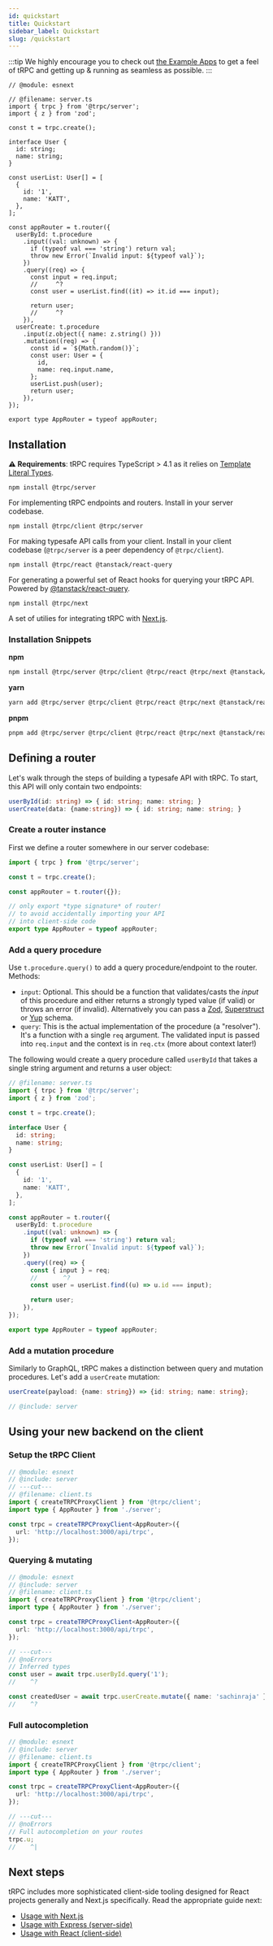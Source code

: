 ```yaml
---
id: quickstart
title: Quickstart
sidebar_label: Quickstart
slug: /quickstart
---
```



:::tip
We highly encourage you to check out [the Example Apps](example-apps.md) to get a feel of tRPC and getting up & running as seamless as possible.
:::

<!-- Reusable snippet for a full backend -->

```twoslash include server
// @module: esnext

// @filename: server.ts
import { trpc } from '@trpc/server';
import { z } from 'zod';

const t = trpc.create();

interface User {
  id: string;
  name: string;
}

const userList: User[] = [
  {
    id: '1',
    name: 'KATT',
  },
];

const appRouter = t.router({
  userById: t.procedure
    .input((val: unknown) => {
      if (typeof val === 'string') return val;
      throw new Error(`Invalid input: ${typeof val}`);
    })
    .query((req) => {
      const input = req.input;
      //     ^?
      const user = userList.find((it) => it.id === input);

      return user;
      //     ^?
    }),
  userCreate: t.procedure
    .input(z.object({ name: z.string() }))
    .mutation((req) => {
      const id = `${Math.random()}`;
      const user: User = {
        id,
        name: req.input.name,
      };
      userList.push(user);
      return user;
    }),
});

export type AppRouter = typeof appRouter;
```

## Installation

**⚠️ Requirements**: tRPC requires TypeScript > 4.1 as it relies on [Template Literal Types](https://www.typescriptlang.org/docs/handbook/2/template-literal-types.html).

`npm install @trpc/server`

For implementing tRPC endpoints and routers. Install in your server codebase.

`npm install @trpc/client @trpc/server`

For making typesafe API calls from your client. Install in your client codebase (`@trpc/server` is a peer dependency of `@trpc/client`).

`npm install @trpc/react @tanstack/react-query`

For generating a powerful set of React hooks for querying your tRPC API. Powered by [@tanstack/react-query](https://tanstack.com/query/v4/docs/adapters/react-query).

`npm install @trpc/next`

A set of utilies for integrating tRPC with [Next.js](https://nextjs.org/).

### Installation Snippets

<!-- remark-plugin-npm2yarn doesn't play nice with shiki so have to do these tabs manually -->

**npm**

```bash
npm install @trpc/server @trpc/client @trpc/react @trpc/next @tanstack/react-query
```

**yarn**

```bash
yarn add @trpc/server @trpc/client @trpc/react @trpc/next @tanstack/react-query
```

**pnpm**

```bash
pnpm add @trpc/server @trpc/client @trpc/react @trpc/next @tanstack/react-query
```

## Defining a router

Let's walk through the steps of building a typesafe API with tRPC. To start, this API will only contain two endpoints:

```ts
userById(id: string) => { id: string; name: string; }
userCreate(data: {name:string}) => { id: string; name: string; }
```

### Create a router instance

First we define a router somewhere in our server codebase:

```ts twoslash title='server.ts'
import { trpc } from '@trpc/server';

const t = trpc.create();

const appRouter = t.router({});

// only export *type signature* of router!
// to avoid accidentally importing your API
// into client-side code
export type AppRouter = typeof appRouter;
```

### Add a query procedure

Use `t.procedure.query()` to add a query procedure/endpoint to the router. Methods:

- `input`: Optional. This should be a function that validates/casts the _input_ of this procedure and either returns a strongly typed value (if valid) or throws an error (if invalid). Alternatively you can pass a [Zod](https://github.com/colinhacks/zod), [Superstruct](https://github.com/ianstormtaylor/superstruct) or [Yup](https://github.com/jquense/yup) schema.
- `query`: This is the actual implementation of the procedure (a "resolver"). It's a function with a single `req` argument. The validated input is passed into `req.input` and the context is in `req.ctx` (more about context later!)

The following would create a query procedure called `userById` that takes a single string argument and returns a user object:

```ts twoslash title='server.ts'
// @filename: server.ts
import { trpc } from '@trpc/server';
import { z } from 'zod';

const t = trpc.create();

interface User {
  id: string;
  name: string;
}

const userList: User[] = [
  {
    id: '1',
    name: 'KATT',
  },
];

const appRouter = t.router({
  userById: t.procedure
    .input((val: unknown) => {
      if (typeof val === 'string') return val;
      throw new Error(`Invalid input: ${typeof val}`);
    })
    .query((req) => {
      const { input } = req;
      //       ^?
      const user = userList.find((u) => u.id === input);

      return user;
    }),
});

export type AppRouter = typeof appRouter;
```

### Add a mutation procedure

Similarly to GraphQL, tRPC makes a distinction between query and mutation procedures. Let's add a `userCreate` mutation:

```ts
userCreate(payload: {name: string}) => {id: string; name: string};
```

```ts twoslash title='server.ts'
// @include: server
```

## Using your new backend on the client

### Setup the tRPC Client

```ts twoslash title="client.ts"
// @module: esnext
// @include: server
// ---cut---
// @filename: client.ts
import { createTRPCProxyClient } from '@trpc/client';
import type { AppRouter } from './server';

const trpc = createTRPCProxyClient<AppRouter>({
  url: 'http://localhost:3000/api/trpc',
});
```

### Querying & mutating

```ts twoslash title="client.ts"
// @module: esnext
// @include: server
// @filename: client.ts
import { createTRPCProxyClient } from '@trpc/client';
import type { AppRouter } from './server';

const trpc = createTRPCProxyClient<AppRouter>({
  url: 'http://localhost:3000/api/trpc',
});

// ---cut---
// @noErrors
// Inferred types
const user = await trpc.userById.query('1');
//    ^?

const createdUser = await trpc.userCreate.mutate({ name: 'sachinraja' });
//    ^?
```

### Full autocompletion

```ts twoslash title="client.ts"
// @module: esnext
// @include: server
// @filename: client.ts
import { createTRPCProxyClient } from '@trpc/client';
import type { AppRouter } from './server';

const trpc = createTRPCProxyClient<AppRouter>({
  url: 'http://localhost:3000/api/trpc',
});

// ---cut---
// @noErrors
// Full autocompletion on your routes
trpc.u;
//    ^|
```

## Next steps

tRPC includes more sophisticated client-side tooling designed for React projects generally and Next.js specifically. Read the appropriate guide next:

- [Usage with Next.js](nextjs)
- [Usage with Express (server-side)](express)
- [Usage with React (client-side)](react)
